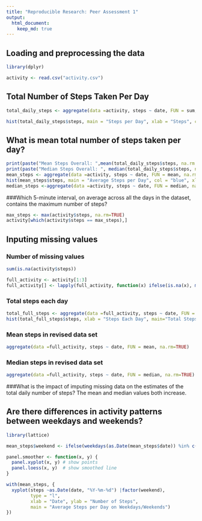 ```yaml
---
title: "Reproducible Research: Peer Assessment 1"
output: 
  html_document:
    keep_md: true
---
```



## Loading and preprocessing the data

```r
library(dplyr)

activity <- read.csv("activity.csv")
```
## Total Number of Steps Taken Per Day

```r
total_daily_steps <- aggregate(data =activity, steps ~ date, FUN = sum, na.rm=TRUE)

hist(total_daily_steps$steps, main = "Steps per Day", xlab = "Steps", col = "orange")
```


## What is mean total number of steps taken per day?
```r
print(paste("Mean Steps Overall: ",mean(total_daily_steps$steps, na.rm = TRUE)))
print(paste("Median Steps Overall: ", median(total_daily_steps$steps, na.rm = TRUE)))
mean_steps <- aggregate(data =activity, steps ~ date, FUN = mean, na.rm=TRUE)
hist(mean_steps$steps, main = "Average Steps per Day", col = "blue", xlab = "Number of Steps")
median_steps <-aggregate(data =activity, steps ~ date, FUN = median, na.rm=TRUE)

```


###Which 5-minute interval, on average across all the days in the dataset, contains the maximum number of steps?

```r
max_steps <- max(activity$steps, na.rm=TRUE)
activity[which(activity$steps == max_steps),]

```

## Inputing missing values

### Number of missing values

```r
sum(is.na(activity$steps))
```

```r
full_activity <- activity[1:3]
full_activity[] <- lapply(full_activity, function(x) ifelse(is.na(x), mean(x, na.rm = TRUE), x))
```

### Total steps each day

```r
total_full_steps <- aggregate(data =full_activity, steps ~ date, FUN = sum, na.rm=TRUE)
hist(total_full_steps$steps, xlab = "Steps Each Day", main="Total Steps Each Day", col = "green")
```
### Mean steps in revised data set

```r
aggregate(data =full_activity, steps ~ date, FUN = mean, na.rm=TRUE)
```

### Median steps in revised data set

```r
aggregate(data =full_activity, steps ~ date, FUN = median, na.rm=TRUE)
```
###What is the impact of imputing missing data on the estimates of the total daily number of steps?
The mean and median values both increase.

## Are there differences in activity patterns between weekdays and weekends?

```r
library(lattice)

mean_steps$weekend <- ifelse(weekdays(as.Date(mean_steps$date)) %in% c("Saturday","Sunday"), "weekend", "weekday")

panel.smoother <- function(x, y) {
  panel.xyplot(x, y) # show points 
  panel.loess(x, y)  # show smoothed line 
}

with(mean_steps, {
  xyplot(steps ~as.Date(date, "%Y-%m-%d") |factor(weekend), 
         type = "l",
         xlab = "Date", ylab = "Number of Steps", 
         main = "Average Steps per Day on Weekdays/Weekends")    
})
```